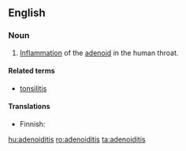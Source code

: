 ==English==

===Noun===
{{en-noun|adenoiditises}}
{{wikipedia}}

# {{medicine}} [[inflammation|Inflammation]] of the [[adenoid]] in the human throat.

====Related terms====
* [[tonsilitis]]

====Translations====
{{trans-top|inflammation of the adenoid}}
* Finnish: {{t-|fi|kitarisatulehdus}}
{{trans-mid}}
{{trans-bottom}}

[[hu:adenoiditis]]
[[ro:adenoiditis]]
[[ta:adenoiditis]]